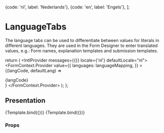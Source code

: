 

  {code: 'nl', label: 'Nederlands'},
  {code: 'en', label: 'Engels'},
];

<Meta title="Form design/LanguageTabs" component={LanguageTabs} />

# LanguageTabs

The language tabs can be used to differentiate between values for literals in different languages.
They are used in the Form Designer to enter translated values, e.g.: Form names, explanation
templates and submission templates.

  return (
    <IntlProvider messages={{}} locale={'nl'} defaultLocale="nl">
      <FormContext.Provider
        value={{
          languages: languageMapping,
        }}
      >
        <LanguageTabs haveErrors={args.haveErrors}>
          {(langCode, defaultLang) => <div>{langCode}</div>}
        </LanguageTabs>
      </FormContext.Provider>
    </IntlProvider>
  );
};

## Presentation

<Canvas>
  <Story
    name="Default"
    args={{
      haveErrors: [],
    }}
  >
    {Template.bind({})}
  </Story>
  <Story
    name="With errors"
    args={{
      haveErrors: ['nl'],
    }}
  >
    {Template.bind({})}
  </Story>
</Canvas>

### Props

<ArgsTable of={LanguageTabs} />
